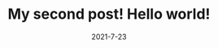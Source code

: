 ---
title: My second post! Hello world!
slug: my-second-post
date: 2021-7-23
featureImage: image2.jpg
excerpt:  Lorem ipsum dolor sit amet, consectetur adipisicing elit. Quisquam, quas?
---